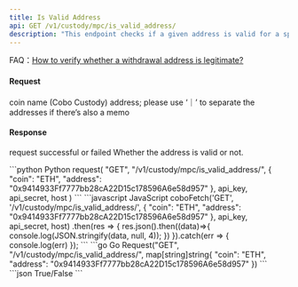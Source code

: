 ```yaml
---
title: Is Valid Address
api: GET /v1/custody/mpc/is_valid_address/ 
description: "This endpoint checks if a given address is valid for a specified coin. It also supports memos for certain coins. The response is a boolean indicating whether the address is valid or not."
---
```


<Tip> FAQ：[How to verify whether a withdrawal address is legitimate?](/get-started/faq/waas#how-to-verify-whether-a-withdrawal-address-is-legitimate)</Tip>

#### Request
<ParamField query="coin" type="String" required>coin name (Cobo Custody)</ParamField>
<ParamField query="address" type="String" required>address; please use ‘｜’ to separate the addresses if there’s also a memo</ParamField>

#### Response
<ResponseField name="success" type="bool">request successful or failed</ResponseField>
<ResponseField name="result" type="bool">Whether the address is valid or not.</ResponseField>


<RequestExample>
```python Python
request(
    "GET",
    "/v1/custody/mpc/is_valid_address/",
    {
        "coin": "ETH",
        "address": "0x9414933Ff7777bb28cA22D15c178596A6e58d957"
    },
    api_key, api_secret, host
)
```
```javascript JavaScript
coboFetch('GET', '/v1/custody/mpc/is_valid_address/', {
    "coin": "ETH",
    "address": "0x9414933Ff7777bb28cA22D15c178596A6e58d957"
}, api_key, api_secret, host)
    .then(res => {
        res.json().then((data)=>{
            console.log(JSON.stringify(data, null, 4));
        })
    }).catch(err => {
        console.log(err)
    });
```
```go Go
Request("GET", "/v1/custody/mpc/is_valid_address/", map[string]string{
    "coin": "ETH",
    "address": "0x9414933Ff7777bb28cA22D15c178596A6e58d957"
})
```
</RequestExample>

<ResponseExample>
```json
True/False
```
</ResponseExample>
